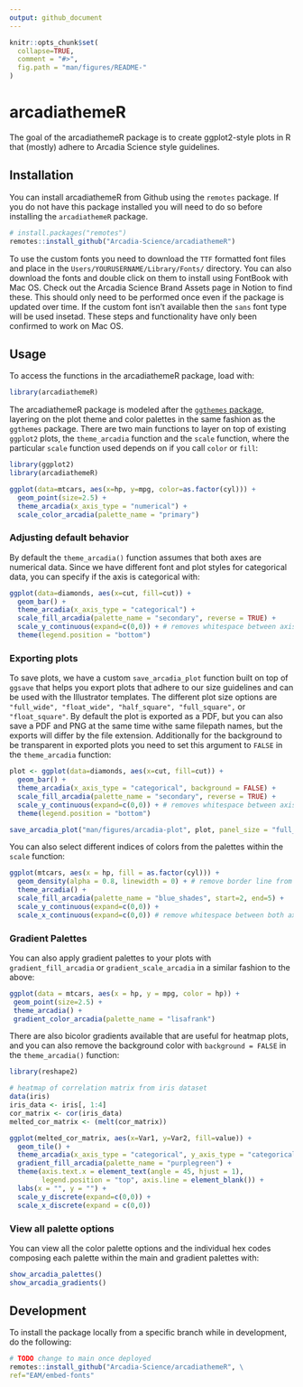 ```yaml
---
output: github_document
---
```


```r
knitr::opts_chunk$set(
  collapse=TRUE,
  comment = "#>",
  fig.path = "man/figures/README-"
)
```

# arcadiathemeR

The goal of the arcadiathemeR package is to create ggplot2-style plots in R that (mostly) adhere to Arcadia Science style guidelines.

## Installation
You can install arcadiathemeR from Github using the `remotes` package. If you do not have this package installed you will need to do so before installing the `arcadiathemeR` package.
```r
# install.packages("remotes")
remotes::install_github("Arcadia-Science/arcadiathemeR")
```

To use the custom fonts you need to download the `TTF` formatted font files and place in the `Users/YOURUSERNAME/Library/Fonts/` directory. You can also download the fonts and double click on them to install using FontBook with Mac OS. Check out the Arcadia Science Brand Assets page in Notion to find these. This should only need to be performed once even if the package is updated over time. If the custom font isn't available then the `sans` font type will be used insetad. These steps and functionality have only been confirmed to work on Mac OS.

## Usage
To access the functions in the arcadiathemeR package, load with: 
```r
library(arcadiathemeR)
```

The arcadiathemeR package is modeled after the [`ggthemes` package](https://github.com/jrnold/ggthemes), layering on the plot theme and color palettes in the same fashion as the `ggthemes` package. There are two main functions to layer on top of existing `ggplot2` plots, the `theme_arcadia` function and the `scale` function, where the particular `scale` function used depends on if you call `color` or `fill`:

```r
library(ggplot2)
library(arcadiathemeR)

ggplot(data=mtcars, aes(x=hp, y=mpg, color=as.factor(cyl))) +
  geom_point(size=2.5) +
  theme_arcadia(x_axis_type = "numerical") +
  scale_color_arcadia(palette_name = "primary")
```

### Adjusting default behavior
By default the `theme_arcadia()` function assumes that both axes are numerical data. Since we have different font and plot styles for categorical data, you can specify if the axis is categorical with: 

```r
ggplot(data=diamonds, aes(x=cut, fill=cut)) +
  geom_bar() +
  theme_arcadia(x_axis_type = "categorical") +
  scale_fill_arcadia(palette_name = "secondary", reverse = TRUE) +
  scale_y_continuous(expand=c(0,0)) + # removes whitespace between axis and bars
  theme(legend.position = "bottom")
```

### Exporting plots
To save plots, we have a custom `save_arcadia_plot` function built on top of `ggsave` that helps you export plots that adhere to our size guidelines and can be used with the Illustrator templates. The different plot size options are `"full_wide", "float_wide", "half_square", "full_square",` or `"float_square"`. By default the plot is exported as a PDF, but you can also save a PDF and PNG at the same time withe same filepath names, but the exports will differ by the file extension. Additionally for the background to be transparent in exported plots you need to set this argument to `FALSE` in the `theme_arcadia` function:
```r
plot <- ggplot(data=diamonds, aes(x=cut, fill=cut)) +
  geom_bar() +
  theme_arcadia(x_axis_type = "categorical", background = FALSE) +
  scale_fill_arcadia(palette_name = "secondary", reverse = TRUE) +
  scale_y_continuous(expand=c(0,0)) + # removes whitespace between axis and bars
  theme(legend.position = "bottom")

save_arcadia_plot("man/figures/arcadia-plot", plot, panel_size = "full_square", formats = c("pdf", "png"))
```

You can also select different indices of colors from the palettes within the `scale` function:

```r
ggplot(mtcars, aes(x = hp, fill = as.factor(cyl))) +
  geom_density(alpha = 0.8, linewidth = 0) + # remove border line from filled-in density plots
  theme_arcadia() +
  scale_fill_arcadia(palette_name = "blue_shades", start=2, end=5) +
  scale_y_continuous(expand=c(0,0)) +
  scale_x_continuous(expand=c(0,0)) # remove whitespace between both axes and the plot
```

### Gradient Palettes
You can also apply gradient palettes to your plots with `gradient_fill_arcadia` or `gradient_scale_arcadia` in a similar fashion to the above: 
```r
ggplot(data = mtcars, aes(x = hp, y = mpg, color = hp)) +
 geom_point(size=2.5) + 
 theme_arcadia() + 
 gradient_color_arcadia(palette_name = "lisafrank")

```

There are also bicolor gradients available that are useful for heatmap plots, and you can also remove the background color with `background = FALSE` in the `theme_arcadia()` function: 
```r
library(reshape2)

# heatmap of correlation matrix from iris dataset
data(iris)
iris_data <- iris[, 1:4]
cor_matrix <- cor(iris_data)
melted_cor_matrix <- (melt(cor_matrix))

ggplot(melted_cor_matrix, aes(x=Var1, y=Var2, fill=value)) +
  geom_tile() +
  theme_arcadia(x_axis_type = "categorical", y_axis_type = "categorical", background = FALSE) +
  gradient_fill_arcadia(palette_name = "purplegreen") + 
  theme(axis.text.x = element_text(angle = 45, hjust = 1),
        legend.position = "top", axis.line = element_blank()) +
  labs(x = "", y = "") +
  scale_y_discrete(expand=c(0,0)) +
  scale_x_discrete(expand = c(0,0))

```

### View all palette options
You can view all the color palette options and the individual hex codes composing each palette within the main and gradient palettes with:
```r
show_arcadia_palettes()
show_arcadia_gradients()
```

## Development
To install the package locally from a specific branch while in development, do the following:

```r
# TODO change to main once deployed
remotes::install_github("Arcadia-Science/arcadiathemeR", \
ref="EAM/embed-fonts"
```
